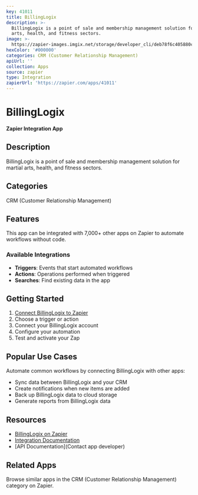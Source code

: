 ```yaml
---
key: 41011
title: BillingLogix
description: >-
  BillingLogix is a point of sale and membership management solution for martial
  arts, health, and fitness sectors.
image: >-
  https://zapier-images.imgix.net/storage/developer_cli/deb78f6c405880cf49d1f4dc04852953.png?auto=format%2Ccompress&ixlib=python-3.0.0&q=50
hexColor: '#000000'
categories: CRM (Customer Relationship Management)
apiUrl: ''
collection: Apps
source: zapier
type: Integration
zapierUrl: 'https://zapier.com/apps/41011'
---
```

# BillingLogix

**Zapier Integration App**

## Description

BillingLogix is a point of sale and membership management solution for martial arts, health, and fitness sectors.

## Categories

CRM (Customer Relationship Management)

## Features

This app can be integrated with 7,000+ other apps on Zapier to automate workflows without code.

### Available Integrations

- **Triggers**: Events that start automated workflows
- **Actions**: Operations performed when triggered
- **Searches**: Find existing data in the app

## Getting Started

1. [Connect BillingLogix to Zapier](https://zapier.com/apps/41011)
2. Choose a trigger or action
3. Connect your BillingLogix account
4. Configure your automation
5. Test and activate your Zap

## Popular Use Cases

Automate common workflows by connecting BillingLogix with other apps:

- Sync data between BillingLogix and your CRM
- Create notifications when new items are added
- Back up BillingLogix data to cloud storage
- Generate reports from BillingLogix data

## Resources

- [BillingLogix on Zapier](https://zapier.com/apps/41011)
- [Integration Documentation](https://zapier.com/apps/41011/integrations)
- [API Documentation](Contact app developer)

## Related Apps

Browse similar apps in the CRM (Customer Relationship Management) category on Zapier.
